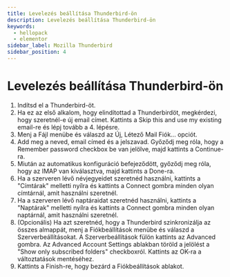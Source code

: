 ```yaml
---
title: Levelezés beállítása Thunderbird-ön
description: Levelezés beállítása Thunderbird-ön
keywords:
  - hellopack
  - elementor
sidebar_label: Mozilla Thunderbird
sidebar_position: 4
---
```



# <FontAwesomeIcon icon="fa-sharp fa-solid fa-envelopes-bulk text-primary" /> Levelezés beállítása Thunderbird-ön

1. Indítsd el a Thunderbird-öt.
2. Ha ez az első alkalom, hogy elindítottad a Thunderbirdöt, megkérdezi, hogy szeretnél-e új email címet. Kattints a Skip this and use my existing email-re és lépj tovább a 4. lépésre.
3. Menj a Fájl menübe és válaszd az Új, Létező Mail Fiók... opciót.
4. Add meg a neved, email címed és a jelszavad. Győződj meg róla, hogy a Remember password checkbox be van jelölve, majd kattints a Continue-ra.
5. Miután az automatikus konfiguráció befejeződött, győződj meg róla, hogy az IMAP van kiválasztva, majd kattints a Done-ra.
6. Ha a szerveren lévő névjegyeidet szeretnéd használni, kattints a "Címtárak" melletti nyílra és kattints a Connect gombra minden olyan címtárnál, amit használni szeretnél.
7. Ha a szerveren lévő naptáraidat szeretnéd használni, kattints a "Naptárak" melletti nyílra és kattints a Connect gombra minden olyan naptárnál, amit használni szeretnél.
8. (Opcionális) Ha azt szeretnéd, hogy a Thunderbird szinkronizálja az összes almappát, menj a Fiókbeállítások menübe és válaszd a Szerverbeállításokat. A Szerverbeállítások fülön kattints az Advanced gombra. Az Advanced Account Settings ablakban töröld a jelölést a "Show only subscribed folders" checkboxról. Kattints az OK-ra a változtatások mentéséhez.
9. Kattints a Finish-re, hogy bezárd a Fiókbeállítások ablakot.
